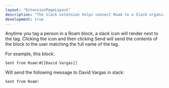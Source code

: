 ```yaml
---
layout: "ExtensionPageLayout"
description: "The Slack extension helps connect Roam to a Slack organization!"
development: true
---
```



<AddToSlack />

Anytime you tag a person in a Roam block, a slack icon will render next to the tag. Clicking the icon and then clicking Send will send the contents of the block to the user matching the full name of the tag. 

For example, this block:

`Sent from Roam!#[[David Vargas]]`

Will send the following message to David Vargas in slack:

`Sent from Roam!`
